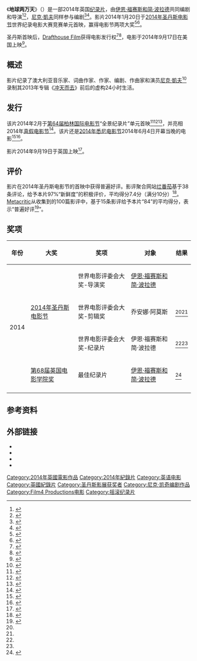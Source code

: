 {{Infobox film
| name           = 地球两万天<br />20,000 Days on Earth
| image          = 2DOE Poster.jpg
| alt            = 
| caption        = 电影上映海报
| director       = [[伊恩·福赛斯和简·波拉德|伊恩·福赛斯和简·波拉德]]
| producer       = Dan Bowen<br>Alex Dunnett<br>James Wilson
| writer         = Iain Forsyth<br>Jane Pollard<br>[[尼克·凱夫|尼克·凱夫]]
| starring       = 
| music          = Warren Ellis
| cinematography = Erik Wilson
| editing        = 乔安娜·阿莫斯
| studio         = Corniche Pictures<br>BFI<br>[[Film4|Film4]]<br>Pulse Films
| distributor    = [[阿拉莫库房电影院|Drafthouse Films]]
| released       = {{Film date|2014|01|20|[[圣丹斯电影节|圣丹斯电影节]]|2014|09|17|{{USA}}}}
| runtime        = 95分钟
| country        = {{UK}}
| language       = 英语
| gross          =  $2,095,156<ref>{{Cite web |url=http://www.boxofficemojo.com/movies/?id=20000daysonearth.htm |title=存档副本 |accessdate=2015-02-12 |archive-date=2015-02-16 |archive-url=https://web.archive.org/web/20150216001646/http://www.boxofficemojo.com/movies/?id=20000daysonearth.htm |dead-url=no }}</ref>
}}
《'''地球两万天'''》（{{lang-en|20,000 Days on Earth}}）是一部2014年英国[[纪录片|纪录片]]，由[[伊恩·福赛斯和简·波拉德|伊恩·福赛斯和简·波拉德]]共同编剧和导演<ref>{{cite web|title=How Nick Cave Lost His V-Card, and More From the Rocker's Sundance Doc|url=http://www.rollingstone.com/movies/news/how-nick-cave-lost-his-v-card-and-more-from-the-rockers-sundance-doc-20140116|accessdate=2014-04-14|archive-date=2015-02-18|archive-url=https://web.archive.org/web/20150218131904/http://www.rollingstone.com/movies/news/how-nick-cave-lost-his-v-card-and-more-from-the-rockers-sundance-doc-20140116|dead-url=no}}</ref><ref>{{cite web|title=Drafthouse Films Will Release Nick Cave Doc '20,000 Days on Earth'|url=http://www.firstshowing.net/2014/drafthouse-films-will-release-nick-cave-doc-20000-days-on-earth/|accessdate=2014-04-14|archive-date=2015-02-12|archive-url=https://web.archive.org/web/20150212141800/http://www.firstshowing.net/2014/drafthouse-films-will-release-nick-cave-doc-20000-days-on-earth/|dead-url=no}}</ref>，[[尼克·凱夫|尼克·凱夫]]同样参与编剧<ref>{{cite web|title=Sundance 2014: World Cinema Documentary Competition|url=http://www.indiewire.com/article/sundance-2014-world-cinema-documentary-competition|accessdate=2014-01-18|archive-date=2015-02-15|archive-url=https://web.archive.org/web/20150215054602/http://www.indiewire.com/article/sundance-2014-world-cinema-documentary-competition|dead-url=no}}</ref><ref>{{cite web|title=Sundance 2014: '20,000 Days On Earth' for Nick Cave as man & myth|url=http://articles.latimes.com/2014/jan/24/entertainment/la-et-mn-sundance-2014-20000-days-on-earth-for-nick-cave-as-man-myth-20140124|accessdate=2014-04-14|archive-date=2015-01-23|archive-url=https://web.archive.org/web/20150123161328/http://articles.latimes.com/2014/jan/24/entertainment/la-et-mn-sundance-2014-20000-days-on-earth-for-nick-cave-as-man-myth-20140124|dead-url=no}}</ref>。影片2014年1月20日于[[圣丹斯电影节|2014年圣丹斯电影节]]世界纪录电影大赛竞赛单元首映，赢得电影节两项大奖<ref name="a">{{cite web|title=Sundance: ‘Whiplash’ & ‘Rich Hill’ Win Grand Jury Awards; Dramatic Directing Goes To Cutter Hodierne For ‘Fishing Without Nets’|url=http://www.deadline.com/2014/01/sundance-film-festival-winners-2014-awards-list/|accessdate=2014-04-12|archive-date=2014-06-12|archive-url=https://web.archive.org/web/20140612062005/http://www.deadline.com/2014/01/sundance-film-festival-winners-2014-awards-list/|dead-url=no}}</ref><ref name="b">{{cite web|title='Whiplash' Owns the 2014 Sundance Film Festival Awards Netting Two Top Prizes|url=http://www.indiewire.com/article/the-2014-sundance-film-festival-winners-as-they-come-in|accessdate=2014-04-12|archive-date=2016-05-07|archive-url=https://web.archive.org/web/20160507014337/http://www.indiewire.com/article/the-2014-sundance-film-festival-winners-as-they-come-in|dead-url=no}}</ref>。

圣丹斯首映后，[[阿拉莫库房电影院|Drafthouse Film]]获得电影发行权<ref>{{cite web|title=Berlin: Drafthouse Picks Up Nick Cave's '20,000 Days on Earth' for North America|url=http://www.hollywoodreporter.com/news/berlin-drafthouse-picks-up-nick-678795|accessdate=2014-04-12|archive-date=2015-03-26|archive-url=https://web.archive.org/web/20150326005914/http://www.hollywoodreporter.com/news/berlin-drafthouse-picks-up-nick-678795|dead-url=no}}</ref><ref>{{cite web|title=Berlin: Nick Cave’s ’20,000 Days on Earth’ Gets U.S. Distribution|url=http://variety.com/2014/film/news/berlin-nick-cave-20000-days-on-earth-1201095770/|accessdate=2014-04-12|archive-date=2015-02-12|archive-url=https://web.archive.org/web/20150212143933/http://variety.com/2014/film/news/berlin-nick-cave-20000-days-on-earth-1201095770/|dead-url=no}}</ref>，电影于2014年9月17日在美国上映<ref>{{cite web|title='20,000 Days On Earth' Gets a Pleasantly Chaotic Poster Featuring Nick Cave|url=http://www.indiewire.com/article/20-000-days-on-earth-gets-a-pleasantly-chaotic-poster-featuring-nick-cave-20140723|accessdate=2014-08-08|archive-date=2015-02-12|archive-url=https://web.archive.org/web/20150212142632/http://www.indiewire.com/article/20-000-days-on-earth-gets-a-pleasantly-chaotic-poster-featuring-nick-cave-20140723|dead-url=no}}</ref>。

== 概述 ==
影片纪录了澳大利亚音乐家、词曲作家、作家、编剧、作曲家和演员[[尼克·凱夫|尼克·凱夫]]<ref>{{cite web|title=Movie review|url=http://md-eksperiment.org/etv_pages.php?album_id=191&category=kino|accessdate=2014-10-05|archive-date=2015-03-19|archive-url=https://web.archive.org/web/20150319050009/http://md-eksperiment.org/etv_pages.php?album_id=191&category=kino|dead-url=no}}</ref>录制其2013年专辑《[[冲天而去|冲天而去]]》前后的虚构24小时生活。

== 发行 ==
该片2014年2月于[[第64届柏林电影节|第64届柏林国际电影节]]“全景纪录片”单元首映<ref>{{cite web|title=Berlinale Lines Up 10 World Premieres for Panorama Dokumente Section|url=http://variety.com/2014/film/news/berlinale-lines-up-10-world-premieres-for-panorama-dokumente-section-1201066549/|accessdate=2014-04-12|archive-date=2015-02-12|archive-url=https://web.archive.org/web/20150212162153/http://variety.com/2014/film/news/berlinale-lines-up-10-world-premieres-for-panorama-dokumente-section-1201066549/|dead-url=no}}</ref><ref>{{cite web|title=20,000 Days on Earth - Berlin Film Festival 2014|url=http://www.theupcoming.co.uk/2014/02/14/20000-days-on-earth-berlin-film-festival-2014/|accessdate=2014-04-12|archive-date=2015-02-12|archive-url=https://web.archive.org/web/20150212153449/http://www.theupcoming.co.uk/2014/02/14/20000-days-on-earth-berlin-film-festival-2014/|dead-url=no}}</ref><ref>{{cite web|title=British film beefs up Berlin Film Festival|url=http://www.bfi.org.uk/news-opinion/news-bfi/features/british-film-beefs-up-berlin-film-festival|accessdate=2014-04-12|archive-date=2015-02-12|archive-url=https://web.archive.org/web/20150212155841/http://www.bfi.org.uk/news-opinion/news-bfi/features/british-film-beefs-up-berlin-film-festival|dead-url=no}}</ref>，并亮相2014年[[真假电影节|真假电影节]]<ref>{{cite web|title=True/False movie review: ‘20,000 Days on Earth’|url=http://move.themaneater.com/blogs/move-m/2014/2/28/truefalse-movie-review-20000-days-earth/|accessdate=2014-04-18|deadurl=yes|archiveurl=https://web.archive.org/web/20140419012802/http://move.themaneater.com/blogs/move-m/2014/2/28/truefalse-movie-review-20000-days-earth/|archivedate=2014年4月19日}}</ref>。该片还是[[悉尼电影节|2014年悉尼电影节]]2014年6月4日开幕当晚的电影<ref>{{cite web|title=Sydney Film Festival 2014 Announces Opening Night Film|url=http://metroscreen.org.au/sydney-film-festival-2014-announces-opening-night-film/|accessdate=2014-04-12|archive-date=2015-02-12|archive-url=https://web.archive.org/web/20150212153151/http://metroscreen.org.au/sydney-film-festival-2014-announces-opening-night-film/|dead-url=no}}</ref><ref>{{cite web|title=20,000 Days on Earth offers chance to get close to Nick Cave|url=http://www.smh.com.au/entertainment/movies/20000-days-on-earth-offers-chance-to-get-close-to-nick-cave-20140409-36dag.html|accessdate=2014-04-12|archive-date=2014-10-16|archive-url=https://web.archive.org/web/20141016160251/http://www.smh.com.au/entertainment/movies/20000-days-on-earth-offers-chance-to-get-close-to-nick-cave-20140409-36dag.html|dead-url=no}}</ref>。

影片2014年9月19日于英国上映<ref>{{cite web|title=Nick Cave to perform live at Barbican screening of '20,000 Days On Earth' documentary|url=http://www.nme.com/news/nick-cave-and-the-bad-seeds/78458|accessdate=2014-08-08|archive-date=2014-10-30|archive-url=https://web.archive.org/web/20141030234337/http://www.nme.com/news/nick-cave-and-the-bad-seeds/78458|dead-url=no}}</ref>。

== 评价 ==
影片在2014年圣丹斯电影节的首映中获得普遍好评。影评聚合网站[[烂番茄|烂番茄]]基于38条评论，给予本片97%“新鲜度”的积极评价，平均得分7.4分（满分10分）<ref>{{cite web|title=20,000 Days on Earth (2014)|url=http://www.rottentomatoes.com/m/20000_days_on_earth/|work=[[Rotten_Tomatoes|Rotten Tomatoes]]|publisher=[[Flixster|Flixster]]|accessdate=2014-08-08|archive-date=2015-02-08|archive-url=https://web.archive.org/web/20150208032715/http://www.rottentomatoes.com/m/20000_days_on_earth/|dead-url=no}}</ref>。[[Metacritic|Metacritic]]从收集到的100篇影评中，基于15条影评给予本片“84”的平均得分，表示“普遍好评<ref>{{cite web |url=http://www.metacritic.com/movie/20000-days-on-earth |title=20,000 Days on Earth (2014): Reviews |work=Metacritic |publisher=CNET Networks |accessdate=2014-05-29 |archive-date=2014-09-19 |archive-url=https://web.archive.org/web/20140919053312/http://www.metacritic.com/movie/20000-days-on-earth |dead-url=no }}</ref>”。

== 奖项 ==
{{Anchor|Awards}} 
<center>
{| class="wikitable sortable"
|-
! 年份
! 大奖
! 奖项
! 对象
! 结果
|-
| rowspan="4"| 2014
| rowspan="3"| [[圣丹斯电影节|2014年圣丹斯电影节]]
| 世界电影评委会大奖-导演奖
| [[伊恩·福赛斯和简·波拉德|伊恩·福赛斯和简·波拉德]]
| {{nom}}
|-
| 世界电影评委会大奖-剪辑奖
| 乔安娜·阿莫斯
| {{won}}<ref name="a" /><ref name="b" />
|-
| 世界电影评委会大奖-纪录片
| 伊恩·福赛斯和简·波拉德 
| {{won}}<ref name="a" /><ref name="b" />
|-
| [[第68届英国电影学院奖|第68届英国电影学院奖]]
| 最佳纪录片
| [[伊恩·福赛斯和简·波拉德|伊恩·福赛斯和简·波拉德]]
| {{nom}}<ref name="Winners">{{cite web |url=http://www.bbc.co.uk/news/entertainment-arts-30741418 |title=Bafta Film Awards 2015: Winners |accessdate=2015-02-08 |work=BBC News |archive-date=2015-12-24 |archive-url=https://web.archive.org/web/20151224024648/http://www.bbc.co.uk/news/entertainment-arts-30741418 |dead-url=no }}</ref>
|-
|}
</center>

== 参考资料 ==
{{reflist|2}}
== 外部链接 ==
* {{Official website|http://www.20000daysonearth.com/}}
* {{IMDb title|2920540}}
* {{rotten-tomatoes|20000_days_on_earth}}
* {{metacritic|20000-days-on-earth}}

{{DEFAULTSORT:地球两万天}}
[[Category:2014年英國電影作品|Category:2014年英國電影作品]]
[[Category:2014年紀錄片|Category:2014年紀錄片]]
[[Category:英语电影|Category:英语电影]]
[[Category:英國紀錄片|Category:英國紀錄片]]
[[Category:圣丹斯影展获奖者|Category:圣丹斯影展获奖者]]
[[Category:尼克·凯奇编剧作品|Category:尼克·凯奇编剧作品]]
[[Category:Film4_Productions电影|Category:Film4 Productions电影]]
[[Category:摇滚纪录片|Category:摇滚纪录片]]